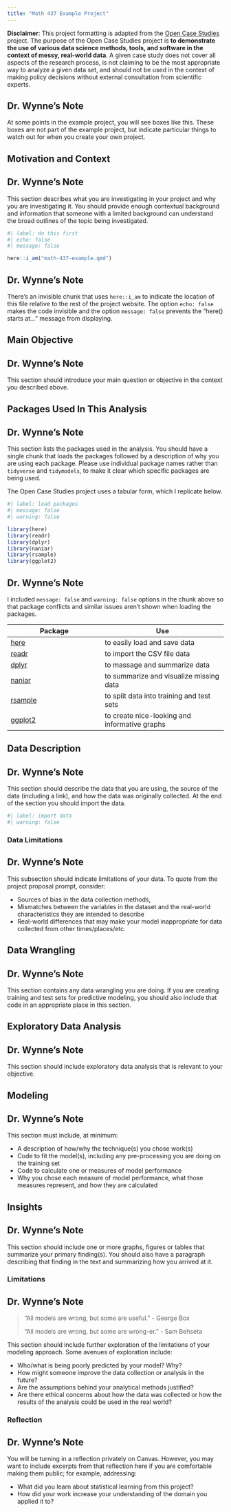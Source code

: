 ```yaml
---
title: "Math 437 Example Project"
---
```


:::{.disclaimer_block}

**Disclaimer**: This project formatting is adapted from the [Open Case Studies](https://opencasestudies.github.io){target="_blank"} project. The purpose of the Open Case Studies project is **to demonstrate the use of various data science methods, tools, and software in the context of messy, real-world data**. A given case study does not cover all aspects of the research process, is not claiming to be the most appropriate way to analyze a given data set, and should not be used in the context of making policy decisions without external consultation from scientific experts.

::: 

::: {.callout-note icon="false"}
## Dr. Wynne's Note

At some points in the example project, you will see boxes like this. These boxes are not part of the example project, but indicate particular things to watch out for when you create your own project.
:::

## Motivation and Context

::: {.callout-note icon="false"}
## Dr. Wynne's Note

This section describes what you are investigating in your project and why you are investigating it. You should provide enough contextual background and information that someone with a limited background can understand the broad outlines of the topic being investigated.
:::

```r
#| label: do this first
#| echo: false
#| message: false

here::i_am("math-437-example.qmd")
```

::: {.callout-note icon="false"}
## Dr. Wynne's Note

There's an invisible chunk that uses `here::i_am` to indicate the location of this file relative to the rest of the project website. The option `echo: false` makes the code invisible and the option `message: false` prevents the "here() starts at..." message from displaying.
:::

## Main Objective

::: {.callout-note icon="false"}
## Dr. Wynne's Note

This section should introduce your main question or objective in the context you described above.
:::

## Packages Used In This Analysis

::: {.callout-note icon="false"}
## Dr. Wynne's Note

This section lists the packages used in the analysis. You should have a single chunk that loads the packages followed by a description of why you are using each package. Please use individual package names rather than `tidyverse` and `tidymodels`, to make it clear which specific packages are being used.

The Open Case Studies project uses a tabular form, which I replicate below.
:::

```r
#| label: load packages
#| message: false
#| warning: false

library(here)
library(readr)
library(dplyr)
library(naniar)
library(rsample)
library(ggplot2)
```

::: {.callout-note icon="false"}
## Dr. Wynne's Note

I included `message: false` and `warning: false` options in the chunk above so that package conflicts and similar issues aren't shown when loading the packages.
:::

| Package | Use |
|-------------------------------|----------------------------------------|
| [here](https://github.com/jennybc/here_here) | to easily load and save data |
| [readr](https://readr.tidyverse.org/) | to import the CSV file data |
| [dplyr](https://dplyr.tidyverse.org/) | to massage and summarize data |
| [naniar](https://naniar.njtierney.com/) | to summarize and visualize missing data |
| [rsample](https://rsample.tidymodels.org/) | to split data into training and test sets |
| [ggplot2](https://ggplot2.tidyverse.org/) | to create nice-looking and informative graphs |

## Data Description

::: {.callout-note icon="false"}
## Dr. Wynne's Note

This section should describe the data that you are using, the source of the data (including a link), and how the data was originally collected. At the end of the section you should import the data.
:::

```r
#| label: import data
#| warning: false

```

### Data Limitations

::: {.callout-note icon="false"}
## Dr. Wynne's Note

This subsection should indicate limitations of your data. To quote from the project proposal prompt, consider:

-   Sources of bias in the data collection methods,
-   Mismatches between the variables in the dataset and the real-world characteristics they are intended to describe
-   Real-world differences that may make your model inappropriate for data collected from other times/places/etc.
:::

## Data Wrangling

::: {.callout-note icon="false"}
## Dr. Wynne's Note

This section contains any data wrangling you are doing. If you are creating training and test sets for predictive modeling, you should also include that code in an appropriate place in this section.
:::

## Exploratory Data Analysis

::: {.callout-note icon="false"}
## Dr. Wynne's Note

This section should include exploratory data analysis that is relevant to your objective.
:::

## Modeling

::: {.callout-note icon="false"}
## Dr. Wynne's Note

This section must include, at minimum:

-   A description of how/why the technique(s) you chose work(s)
-   Code to fit the model(s), including any pre-processing you are doing on the training set
-   Code to calculate one or measures of model performance
-   Why you chose each measure of model performance, what those measures represent, and how they are calculated
:::

## Insights

::: {.callout-note icon="false"}
## Dr. Wynne's Note

This section should include one or more graphs, figures or tables that summarize your primary finding(s). You should also have a paragraph describing that finding in the text and summarizing how you arrived at it.
:::

### Limitations

::: {.callout-note icon="false"}
## Dr. Wynne's Note

> "All models are wrong, but some are useful." - George Box
>
> "All models are wrong, but some are wrong-er." - Sam Behseta

This section should include further exploration of the limitations of your modeling approach. Some avenues of exploration include:

-   Who/what is being poorly predicted by your model? Why?
-   How might someone improve the data collection or analysis in the future?
-   Are the assumptions behind your analytical methods justified?
-   Are there ethical concerns about how the data was collected or how the results of the analysis could be used in the real world?
:::

### Reflection

::: {.callout-note icon="false"}
## Dr. Wynne's Note

You will be turning in a reflection privately on Canvas. However, you may want to include excerpts from that reflection here if you are comfortable making them public; for example, addressing:

-   What did you learn about statistical learning from this project?
-   How did your work increase your understanding of the domain you applied it to?
:::
